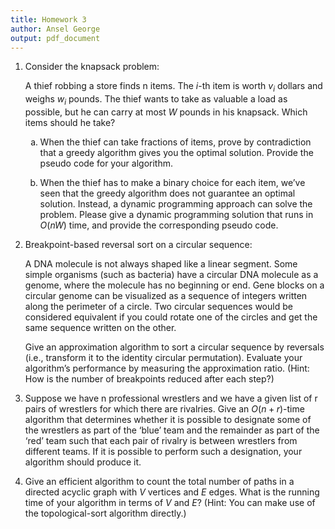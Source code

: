 ```yaml
---
title: Homework 3
author: Ansel George
output: pdf_document
---
```


1. Consider the knapsack problem:

   A thief robbing a store finds n items. The $i$-th item is worth $v_i$
   dollars and weighs $w_i$ pounds. The thief wants to take as valuable a load
   as possible, but he can carry at most $W$ pounds in his knapsack. Which
   items should he take?
  
   a) When the thief can take fractions of items, prove by contradiction that a
      greedy algorithm gives you the optimal solution. Provide the pseudo code
      for your algorithm.
  
   b) When the thief has to make a binary choice for each item, we've seen that
      the greedy algorithm does not guarantee an optimal solution. Instead, a
      dynamic programming approach can solve the problem. Please give a dynamic
      programming solution that runs in $O(nW)$ time, and provide the
      corresponding pseudo code.

2. Breakpoint-based reversal sort on a circular sequence:

   A DNA molecule is not always shaped like a linear segment. Some simple
   organisms (such as bacteria) have a circular DNA molecule as a genome, where
   the molecule has no beginning or end. Gene blocks on a circular genome can
   be visualized as a sequence of integers written along the perimeter of a
   circle. Two circular sequences would be considered equivalent if you could
   rotate one of the circles and get the same sequence written on the other.

   Give an approximation algorithm to sort a circular sequence by reversals
   (i.e., transform it to the identity circular permutation). Evaluate your
   algorithm's performance by measuring the approximation ratio. (Hint: How is
   the number of breakpoints reduced after each step?)

3. Suppose we have n professional wrestlers and we have a given list of r pairs
   of wrestlers for which there are rivalries. Give an $O(n+r)$-time algorithm
   that determines whether it is possible to designate some of the wrestlers as
   part of the 'blue' team and the remainder as part of the 'red' team such
   that each pair of rivalry is between wrestlers from different teams. If it
   is possible to perform such a designation, your algorithm should produce it.

4. Give an efficient algorithm to count the total number of paths in a directed
   acyclic graph with $V$ vertices and $E$ edges. What is the running time of
   your algorithm in terms of $V$ and $E$? (Hint: You can make use of the
   topological-sort algorithm directly.)

